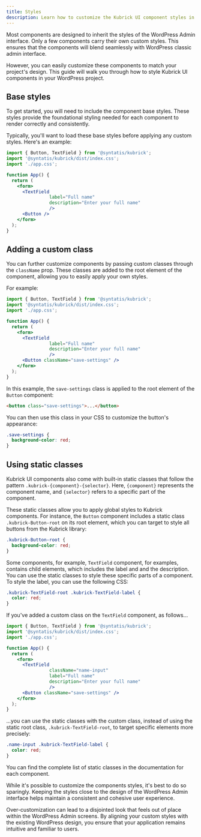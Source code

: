 ```yaml
---
title: Styles
description: Learn how to customize the Kubrick UI component styles in your WordPress project.
---
```



Most components are designed to inherit the styles of the WordPress Admin interface. Only a few components carry their own custom styles. This ensures that the components will blend seamlessly with WordPress classic admin interface.

However, you can easily customize these components to match your project's design. This guide will walk you through how to style Kubrick UI components in your WordPress project.

## Base styles

To get started, you will need to include the component base styles. These styles provide the foundational styling needed for each component to render correctly and consistently.

Typically, you'll want to load these base styles before applying any custom styles. Here's an example:

```jsx {2}
import { Button, TextField } from '@syntatis/kubrick';
import '@syntatis/kubrick/dist/index.css';
import './app.css';

function App() {
  return (
    <form>
      <TextField
				label="Full name"
				description="Enter your full name"
				/>
      <Button />
    </form>
  );
}
```

## Adding a custom class

You can further customize components by passing custom classes through the `className` prop. These classes are added to the root element of the component, allowing you to easily apply your own styles.

For example:

```jsx {12} collapse={1-3}
import { Button, TextField } from '@syntatis/kubrick';
import '@syntatis/kubrick/dist/index.css';
import './app.css';

function App() {
  return (
    <form>
      <TextField
				label="Full name"
				description="Enter your full name"
				/>
      <Button className="save-settings" />
    </form>
  );
}
```

In this example, the `save-settings` class is applied to the root element of the `Button` component:

```html
<button class="save-settings">...</button>
```

You can then use this class in your CSS to customize the button's appearance:

```css
.save-settings {
  background-color: red;
}
```

## Using static classes

Kubrick UI components also come with built-in static classes that follow the pattern `.kubrick-{component}-{selector}`. Here, `{component}` represents the component name, and `{selector}` refers to a specific part of the component.

These static classes allow you to apply global styles to Kubrick components. For instance, the `Button` component includes a static class `.kubrick-Button-root` on its root element, which you can target to style all buttons from the Kubrick library:

```css
.kubrick-Button-root {
  background-color: red;
}
```

Some components, for example, `TextField` component, for examples, contains child elements, which includes the label and and the description. You can use the static classes to style these specific parts of a component. To style the label, you can use the following CSS:

```css
.kubrick-TextField-root .kubrick-TextField-label {
  color: red;
}
```

If you've added a custom class on the `TextField` component, as follows...

```jsx {9} collapse={1-3}
import { Button, TextField } from '@syntatis/kubrick';
import '@syntatis/kubrick/dist/index.css';
import './app.css';

function App() {
  return (
    <form>
      <TextField
				className="name-input"
				label="Full name"
				description="Enter your full name"
				/>
      <Button className="save-settings" />
    </form>
  );
}
```

...you can use the static classes with the custom class, instead of using the static root class, `.kubrick-TextField-root`, to target specific elements more precisely:

```css
.name-input .kubrick-TextField-label {
  color: red;
}
```

You can find the complete list of static classes in the documentation for each component.

<Aside type="tip">
While it's possible to customize the components styles, it's best to do so sparingly. Keeping the styles close to the design of the WordPress Admin interface helps maintain a consistent and cohesive user experience.

Over-customization can lead to a disjointed look that feels out of place within the WordPress Admin screens. By aligning your custom styles with the existing WordPress design, you ensure that your application remains intuitive and familiar to users.
</Aside>
